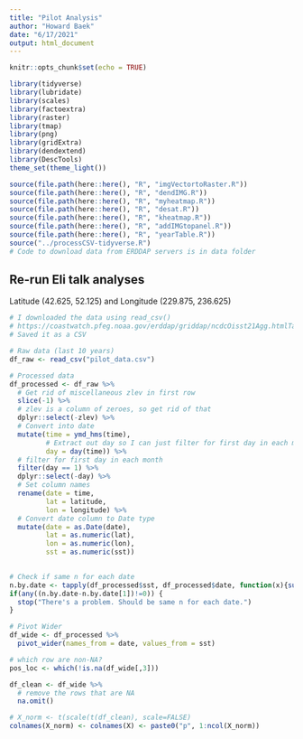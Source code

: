 ```yaml
---
title: "Pilot Analysis"
author: "Howard Baek"
date: "6/17/2021"
output: html_document
---
```


```r
knitr::opts_chunk$set(echo = TRUE)
```

```r
library(tidyverse)
library(lubridate)
library(scales)
library(factoextra)
library(raster)
library(tmap)
library(png)
library(gridExtra)
library(dendextend)
library(DescTools)
theme_set(theme_light())

source(file.path(here::here(), "R", "imgVectortoRaster.R"))
source(file.path(here::here(), "R", "dendIMG.R"))
source(file.path(here::here(), "R", "myheatmap.R"))
source(file.path(here::here(), "R", "desat.R"))
source(file.path(here::here(), "R", "kheatmap.R"))
source(file.path(here::here(), "R", "addIMGtopanel.R"))
source(file.path(here::here(), "R", "yearTable.R"))
source("../processCSV-tidyverse.R")
# Code to download data from ERDDAP servers is in data folder
```


## Re-run Eli talk analyses 

Latitude (42.625, 52.125) and Longitude (229.875, 236.625)

```r
# I downloaded the data using read_csv()
# https://coastwatch.pfeg.noaa.gov/erddap/griddap/ncdcOisst21Agg.htmlTable?sst%5B(2010-01-01T12:00:00Z):(2021-06-01T12:00:00Z)%5D%5B(0.0)%5D%5B(42.625):(52.125)%5D%5B(229.875):(236.625)%5D&.draw=surface&.vars=longitude%7Clatitude%7Csst&.colorBar=%7C%7C%7C12%7C19%7C&.bgColor=0xffccccff
# Saved it as a CSV

# Raw data (last 10 years)
df_raw <- read_csv("pilot_data.csv")

# Processed data
df_processed <- df_raw %>% 
  # Get rid of miscellaneous zlev in first row
  slice(-1) %>% 
  # zlev is a column of zeroes, so get rid of that
  dplyr::select(-zlev) %>% 
  # Convert into date
  mutate(time = ymd_hms(time),
         # Extract out day so I can just filter for first day in each month
         day = day(time)) %>% 
  # filter for first day in each month
  filter(day == 1) %>% 
  dplyr::select(-day) %>% 
  # Set column names
  rename(date = time,
         lat = latitude,
         lon = longitude) %>% 
  # Convert date column to Date type
  mutate(date = as.Date(date),
         lat = as.numeric(lat),
         lon = as.numeric(lon),
         sst = as.numeric(sst))
 
```

```r
# Check if same n for each date
n.by.date <- tapply(df_processed$sst, df_processed$date, function(x){sum(is.na(x))})
if(any((n.by.date-n.by.date[1])!=0)) {
  stop("There's a problem. Should be same n for each date.")
} 

# Pivot Wider
df_wide <- df_processed %>% 
  pivot_wider(names_from = date, values_from = sst)

# which row are non-NA?
pos_loc <- which(!is.na(df_wide[,3]))

df_clean <- df_wide %>% 
  # remove the rows that are NA
  na.omit() 
```

```r
# X_norm <- t(scale(t(df_clean), scale=FALSE)
colnames(X_norm) <- colnames(X) <- paste0("p", 1:ncol(X_norm))
```



